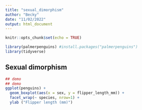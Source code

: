 ```yaml
---
title: "sexual_dimorphism"
author: "Becky"
date: "11/02/2022"
output: html_document
---
```


```r
knitr::opts_chunk$set(echo = TRUE)
```

```r
library(palmerpenguins) #install.packages("palmerpenguins")
library(tidyverse)

```

## Sexual dimorphism

```r
## demo
## demo
ggplot(penguins) +
  geom_boxplot(aes(x = sex, y = flipper_length_mm)) +
  facet_wrap(~ species, nrow=1) +
  ylab ("Flipper length (mm)")
```
